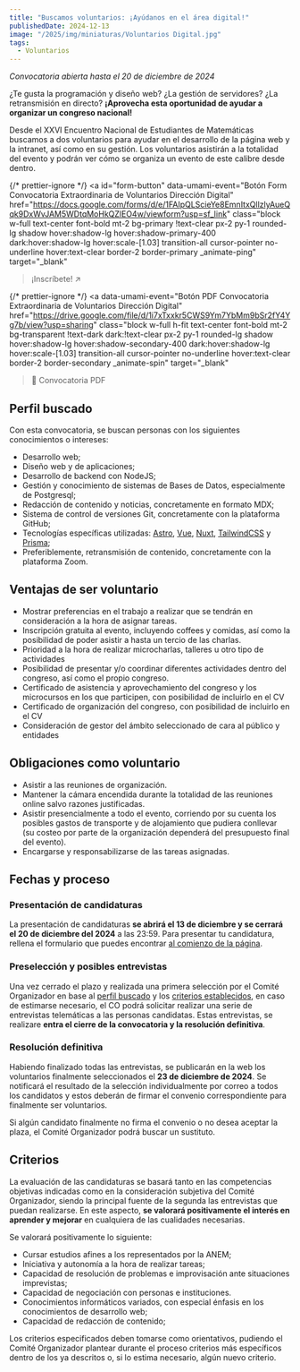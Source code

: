 ```yaml
---
title: "Buscamos voluntarios: ¡Ayúdanos en el área digital!"
publishedDate: 2024-12-13
image: "/2025/img/miniaturas/Voluntarios Digital.jpg"
tags:
  - Voluntarios
---
```


<i class="text-center w-full block mt-2 font-bold underline underline-offset-2">
  Convocatoria abierta hasta el 20 de diciembre de 2024
</i>

¿Te gusta la programación y diseño web? ¿La gestión de servidores? ¿La
retransmisión en directo? **¡Aprovecha esta oportunidad de ayudar a organizar un
congreso nacional!**

Desde el XXVI Encuentro Nacional de Estudiantes de Matemáticas buscamos a dos
voluntarios para ayudar en el desarrollo de la página web y la intranet, así
como en su gestión. Los voluntarios asistirán a la totalidad del evento y podrán
ver cómo se organiza un evento de este calibre desde dentro.

{/* prettier-ignore */}
<a
  id="form-button"
  data-umami-event="Botón Form Convocatoria Extraordinaria de Voluntarios Dirección Digital"
  href="https://docs.google.com/forms/d/e/1FAIpQLScieYe8EmnItxQllzlyAueQqk9DxWvJAM5WDtqMoHkQZlEO4w/viewform?usp=sf_link"
  class="block w-full text-center font-bold mt-2 bg-primary !text-clear px-2 py-1
  rounded-lg shadow hover:shadow-lg hover:shadow-primary-400 dark:hover:shadow-lg
  hover:scale-[1.03] transition-all cursor-pointer no-underline hover:text-clear border-2 border-primary _animate-ping"
  target="_blank"
> ¡Inscríbete! &nearr; </a>

{/* prettier-ignore */}
<a
  data-umami-event="Botón PDF Convocatoria Extraordinaria de Voluntarios Dirección Digital"
  href="https://drive.google.com/file/d/1i7xTxxkr5CWS9Ym7YbMm9bSr2fY4Yg7b/view?usp=sharing"
  class="block w-full h-fit text-center font-bold mt-2 bg-transparent !text-dark dark:!text-clear px-2 py-1
  rounded-lg shadow hover:shadow-lg hover:shadow-secondary-400 dark:hover:shadow-lg
  hover:scale-[1.03] transition-all cursor-pointer no-underline hover:text-clear border-2 border-secondary _animate-spin"
  target="_blank"
> 📄 Convocatoria PDF </a>

## Perfil buscado

Con esta convocatoria, se buscan personas con los siguientes conocimientos o
intereses:

- Desarrollo web;
- Diseño web y de aplicaciones;
- Desarrollo de backend con NodeJS;
- Gestión y conocimiento de sistemas de Bases de Datos, especialmente de
  Postgresql;
- Redacción de contenido y noticias, concretamente en formato MDX;
- Sistema de control de versiones Git, concretamente con la plataforma GitHub;
- Tecnologías específicas utilizadas: [Astro](https://astro.build/),
  [Vue](https://vuejs.org/), [Nuxt](https://nuxt.com/),
  [TailwindCSS](https://tailwindcss.com/) y [Prisma](https://www.prisma.io/);
- Preferiblemente, retransmisión de contenido, concretamente con la plataforma
  Zoom.

## Ventajas de ser voluntario

- Mostrar preferencias en el trabajo a realizar que se tendrán en consideración
  a la hora de asignar tareas.
- Inscripción gratuita al evento, incluyendo coffees y comidas, así como la
  posibilidad de poder asistir a hasta un tercio de las charlas.
- Prioridad a la hora de realizar microcharlas, talleres u otro tipo de
  actividades
- Posibilidad de presentar y/o coordinar diferentes actividades dentro del
  congreso, así como el propio congreso.
- Certificado de asistencia y aprovechamiento del congreso y los microcursos en
  los que participen, con posibilidad de incluirlo en el CV
- Certificado de organización del congreso, con posibilidad de incluirlo en el
  CV
- Consideración de gestor del ámbito seleccionado de cara al público y entidades

## Obligaciones como voluntario

- Asistir a las reuniones de organización.
- Mantener la cámara encendida durante la totalidad de las reuniones online
  salvo razones justificadas.
- Asistir presencialmente a todo el evento, corriendo por su cuenta los posibles
  gastos de transporte y de alojamiento que pudiera conllevar (su costeo por
  parte de la organización dependerá del presupuesto final del evento).
- Encargarse y responsabilizarse de las tareas asignadas.

## Fechas y proceso

### Presentación de candidaturas

La presentación de candidaturas **se abrirá el 13 de diciembre y se cerrará el
20 de diciembre del 2024** a las 23:59. Para presentar tu candidatura, rellena
el formulario que puedes encontrar [al comienzo de la página](#form-button).

### Preselección y posibles entrevistas

Una vez cerrado el plazo y realizada una primera selección por el Comité
Organizador en base al [perfil buscado](#perfil-buscado) y los
[criterios establecidos](#criterios), en caso de estimarse necesario, el CO
podrá solicitar realizar una serie de entrevistas telemáticas a las personas
candidatas. Estas entrevistas, se realizare **entra el cierre de la convocatoria
y la resolución definitiva**.

### Resolución definitiva

Habiendo finalizado todas las entrevistas, se publicarán en la web los
voluntarios finalmente seleccionados el **23 de diciembre de 2024**. Se
notificará el resultado de la selección individualmente por correo a todos los
candidatos y estos deberán de firmar el convenio correspondiente para finalmente
ser voluntarios.

Si algún candidato finalmente no firma el convenio o no desea aceptar la plaza,
el Comité Organizador podrá buscar un sustituto.

## Criterios

La evaluación de las candidaturas se basará tanto en las competencias objetivas
indicadas como en la consideración subjetiva del Comité Organizador, siendo la
principal fuente de la segunda las entrevistas que puedan realizarse. En este
aspecto, **se valorará positivamente el interés en aprender y mejorar** en
cualquiera de las cualidades necesarias.

Se valorará positivamente lo siguiente:

- Cursar estudios afines a los representados por la ANEM;
- Iniciativa y autonomía a la hora de realizar tareas;
- Capacidad de resolución de problemas e improvisación ante situaciones
  imprevistas;
- Capacidad de negociación con personas e instituciones.
- Conocimientos informáticos variados, con especial énfasis en los conocimientos
  de desarrollo web;
- Capacidad de redacción de contenido;

Los criterios especificados deben tomarse como orientativos, pudiendo el Comité
Organizador plantear durante el proceso criterios más específicos dentro de los
ya descritos o, si lo estima necesario, algún nuevo criterio.
